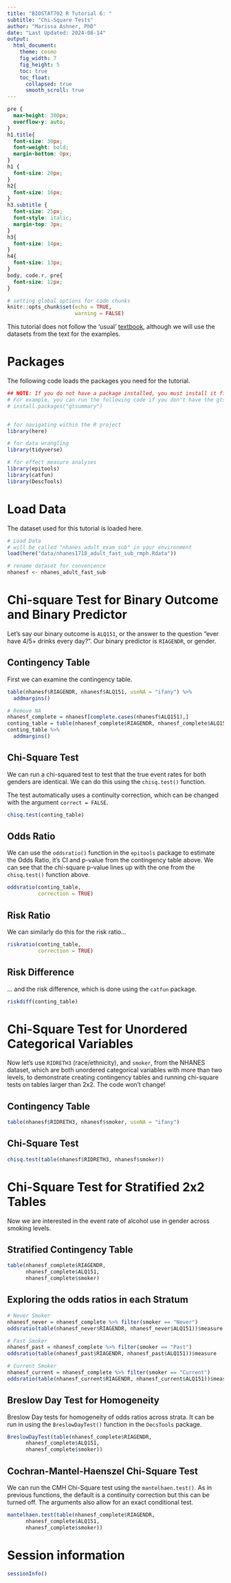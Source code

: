 ```yaml
---
title: "BIOSTAT702 R Tutorial 6: "
subtitle: "Chi-Square Tests"
author: "Marissa Ashner, PhD"
date: "Last Updated: 2024-08-14"
output: 
  html_document:
    theme: cosmo
    fig_width: 7
    fig_height: 5
    toc: true
    toc_float:
      collapsed: true
      smooth_scroll: true
---
```


```css
pre {
  max-height: 300px;
  overflow-y: auto;
}
h1.title{
  font-size: 30px;
  font-weight: bold;
  margin-bottom: 0px;
}
h1 {
  font-size: 20px;
}
h2{
  font-size: 16px;
}
h3.subtitle {
  font-size: 25px;
  font-style: italic;
  margin-top: 3px;
}
h3{
  font-size: 14px;
}
h4{
  font-size: 13px;
}
body, code.r, pre{
  font-size: 12px;
}
```


```r
# setting global options for code chunks
knitr::opts_chunk$set(echo = TRUE, 
                      warning = FALSE)
```

This tutorial does not follow the 'usual'  [textbook](https://bookdown.org/rwnahhas/RMPH/datasumm.html), although we will use the datasets from the text for the examples.

# Packages 

The following code loads the packages you need for the tutorial.

```r
## NOTE: If you do not have a package installed, you must install it first
# For example, you can run the following code if you don't have the gtsummary package:
# install.packages("gtsummary")


# for navigating within the R project
library(here)

# for data wrangling 
library(tidyverse)

# for effect measure analyses 
library(epitools)
library(catfun)
library(DescTools)
```

# Load Data 

The dataset used for this tutorial is loaded here.

```r
# Load Data 
# will be called "nhanes_adult_exam_sub" in your environment 
load(here("data/nhanes1718_adult_fast_sub_rmph.Rdata"))

# rename dataset for convenience 
nhanesf <- nhanes_adult_fast_sub
```

# Chi-square Test for Binary Outcome and Binary Predictor

Let's say our binary outcome is `ALQ151`, or the answer to the question "ever have 4/5+ drinks every day?". Our binary predictor is `RIAGENDR`, or gender.

## Contingency Table

First we can examine the contingency table. 

```r
table(nhanesf$RIAGENDR, nhanesf$ALQ151, useNA = "ifany") %>% 
  addmargins()

# Remove NA
nhanesf_complete = nhanesf[complete.cases(nhanesf$ALQ151),]
conting_table = table(nhanesf_complete$RIAGENDR, nhanesf_complete$ALQ151) 
conting_table %>% 
  addmargins()
```

## Chi-Square Test

We can run a chi-squared test to test that the true event rates for both genders are identical. We can do this using the `chisq.test()` function.

The test automatically uses a continuity correction, which can be changed with the argument `correct = FALSE`.

```r
chisq.test(conting_table)
```

## Odds Ratio 

We can use the `oddsratio()` function in the `epitools` package to estimate the Odds Ratio, it's CI and p-value from the contingency table above. We can see that the chi-square p-value lines up with the one from the `chisq.test()` function above. 

```r
oddsratio(conting_table, 
          correction = TRUE)
```

## Risk Ratio

We can similarly do this for the risk ratio...

```r
riskratio(conting_table, 
          correction = TRUE)
```

## Risk Difference 

... and the risk difference, which is done using the `catfun` package.

```r
riskdiff(conting_table)
```

# Chi-Square Test for Unordered Categorical Variables 

Now let's use `RIDRETH3` (race/ethnicity), and `smoker`, from the NHANES dataset, which are both unordered categorical variables with more than two levels, to demonstrate creating contingency tables and running chi-square tests on tables larger than 2x2. The code won't change!

## Contingency Table 

```r
table(nhanesf$RIDRETH3, nhanesf$smoker, useNA = "ifany")
```

## Chi-Square Test 

```r
chisq.test(table(nhanesf$RIDRETH3, nhanesf$smoker))
```
# Chi-Square Test for Stratified 2x2 Tables 

Now we are interested in the event rate of alcohol use in gender across smoking levels. 

## Stratified Contingency Table 

```r
table(nhanesf_complete$RIAGENDR, 
      nhanesf_complete$ALQ151, 
      nhanesf_complete$smoker)
```

## Exploring the odds ratios in each Stratum

```r
# Never Smoker 
nhanesf_never = nhanesf_complete %>% filter(smoker == "Never")
oddsratio(table(nhanesf_never$RIAGENDR, nhanesf_never$ALQ151))$measure

# Past Smoker
nhanesf_past = nhanesf_complete %>% filter(smoker == "Past")
oddsratio(table(nhanesf_past$RIAGENDR, nhanesf_past$ALQ151))$measure

# Current Smoker 
nhanesf_current = nhanesf_complete %>% filter(smoker == "Current")
oddsratio(table(nhanesf_current$RIAGENDR, nhanesf_current$ALQ151))$measure
```

## Breslow Day Test for Homogeneity

Breslow Day tests for homogeneity of odds ratios across strata. It can be run in using the `BreslowDayTest()` function in the `DecsTools` package. 

```r
BreslowDayTest(table(nhanesf_complete$RIAGENDR, 
      nhanesf_complete$ALQ151, 
      nhanesf_complete$smoker))
```


## Cochran-Mantel-Haenszel Chi-Square Test 

We can run the CMH Chi-Square test using the `mantelhaen.test()`. As in previous functions, the default is a continuity correction but this can be turned off. The arguments also allow for an exact conditional test.

```r
mantelhaen.test(table(nhanesf_complete$RIAGENDR, 
      nhanesf_complete$ALQ151, 
      nhanesf_complete$smoker))
```


# Session information

```r
sessionInfo()
```

